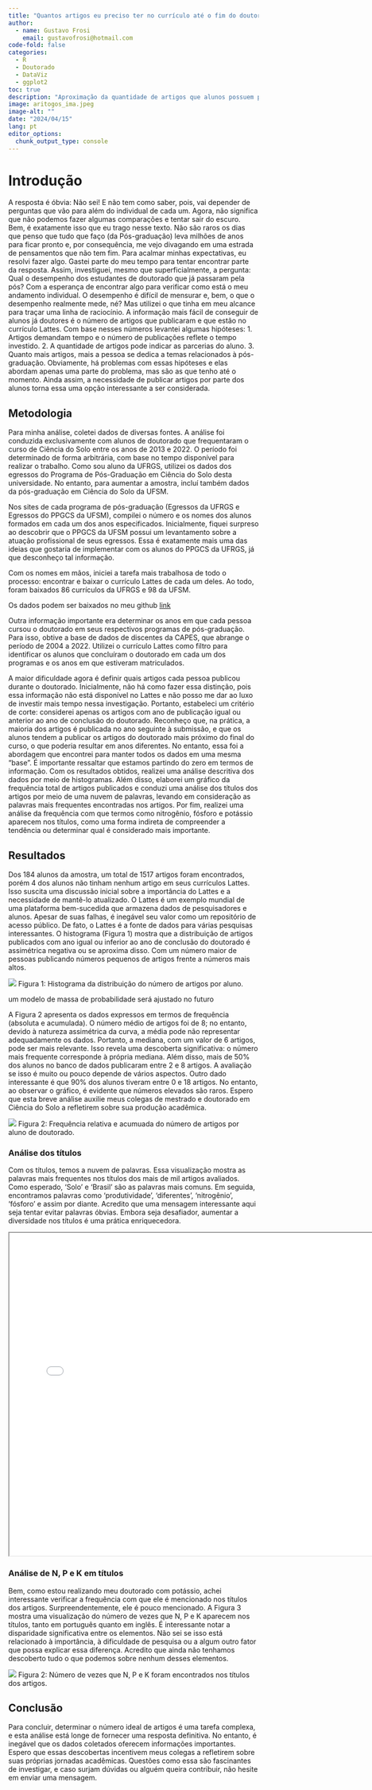 ```yaml
---
title: "Quantos artigos eu preciso ter no currículo até o fim do doutorado em Ciência do Solo?"
author: 
  - name: Gustavo Frosi
    email: gustavofrosi@hotmail.com
code-fold: false
categories: 
  - R
  - Doutorado
  - DataViz
  - ggplot2
toc: true
description: "Aproximação da quantidade de artigos que alunos possuem publicados ao final do Doutorado"
image: aritogos_ima.jpeg
image-alt: ""
date: "2024/04/15"
lang: pt
editor_options: 
  chunk_output_type: console
---
```


# Introdução

A resposta é óbvia: Não sei!
E não tem como saber, pois, vai depender de perguntas que vão para além do individual de cada um. Agora, não significa que não podemos fazer algumas comparações e tentar sair do escuro. Bem, é exatamente isso que eu trago nesse texto.
Não são raros os dias que penso que tudo que faço (da Pós-graduação) leva milhões de anos para ficar pronto e, por consequência, me vejo divagando em uma estrada de pensamentos que não tem fim. Para acalmar minhas expectativas, eu resolvi fazer algo. Gastei parte do meu tempo para tentar encontrar parte da resposta. Assim, investiguei, mesmo que superficialmente, a pergunta: Qual o desempenho dos estudantes de doutorado que já passaram pela pós? Com a esperança de encontrar algo para verificar como está o meu andamento individual.
O desempenho é difícil de mensurar e, bem, o que o desempenho realmente mede, né? Mas utilizei o que tinha em meu alcance para traçar uma linha de raciocínio.
A informação mais fácil de conseguir de alunos já doutores é o número de artigos que publicaram e que estão no currículo Lattes. Com base nesses números levantei algumas hipóteses:
1.	Artigos demandam tempo e o número de publicações reflete o tempo investido.
2.	A quantidade de artigos pode indicar as parcerias do aluno.
3.	Quanto mais artigos, mais a pessoa se dedica a temas relacionados à pós-graduação.
Obviamente, há problemas com essas hipóteses e elas abordam apenas uma parte do problema, mas são as que tenho até o momento. Ainda assim, a necessidade de publicar artigos por parte dos alunos torna essa uma opção interessante a ser considerada.

## Metodologia

Para minha análise, coletei dados de diversas fontes. A análise foi conduzida exclusivamente com alunos de doutorado que frequentaram o curso de Ciência do Solo entre os anos de 2013 e 2022. O período foi determinado de forma arbitrária, com base no tempo disponível para realizar o trabalho. Como sou aluno da UFRGS, utilizei os dados dos egressos do Programa de Pós-Graduação em Ciência do Solo desta universidade. No entanto, para aumentar a amostra, incluí também dados da pós-graduação em Ciência do Solo da UFSM.

Nos sites de cada programa de pós-graduação (Egressos da UFRGS e Egressos do PPGCS da UFSM), compilei o número e os nomes dos alunos formados em cada um dos anos especificados. Inicialmente, fiquei surpreso ao descobrir que o PPGCS da UFSM possui um levantamento sobre a atuação profissional de seus egressos. Essa é exatamente mais uma das ideias que gostaria de implementar com os alunos do PPGCS da UFRGS, já que desconheço tal informação.

Com os nomes em mãos, iniciei a tarefa mais trabalhosa de todo o processo: encontrar e baixar o currículo Lattes de cada um deles. Ao todo, foram baixados 86 currículos da UFRGS e 98 da UFSM.

::: {.callout-note}
Os dados podem ser baixados no meu github [link](https://github.com/FGu5tav0/artigos_doutorado_solos)
:::

Outra informação importante era determinar os anos em que cada pessoa cursou o doutorado em seus respectivos programas de pós-graduação. Para isso, obtive a base de dados de discentes da CAPES, que abrange o período de 2004 a 2022. Utilizei o currículo Lattes como filtro para identificar os alunos que concluíram o doutorado em cada um dos programas e os anos em que estiveram matriculados.

A maior dificuldade agora é definir quais artigos cada pessoa publicou durante o doutorado. Inicialmente, não há como fazer essa distinção, pois essa informação não está disponível no Lattes e não posso me dar ao luxo de investir mais tempo nessa investigação. Portanto, estabeleci um critério de corte: considerei apenas os artigos com ano de publicação igual ou anterior ao ano de conclusão do doutorado. Reconheço que, na prática, a maioria dos artigos é publicada no ano seguinte à submissão, e que os alunos tendem a publicar os artigos do doutorado mais próximo do final do curso, o que poderia resultar em anos diferentes. No entanto, essa foi a abordagem que encontrei para manter todos os dados em uma mesma "base". É importante ressaltar que estamos partindo do zero em termos de informação.
Com os resultados obtidos, realizei uma análise descritiva dos dados por meio de histogramas. Além disso, elaborei um gráfico da frequência total de artigos publicados e conduzi uma análise dos títulos dos artigos por meio de uma nuvem de palavras, levando em consideração as palavras mais frequentes encontradas nos artigos. Por fim, realizei uma análise da frequência com que termos como nitrogênio, fósforo e potássio aparecem nos títulos, como uma forma indireta de compreender a tendência ou determinar qual é considerado mais importante.

## Resultados

Dos 184 alunos da amostra, um total de 1517 artigos foram encontrados, porém 4 dos alunos não tinham nenhum artigo em seus currículos Lattes. Isso suscita uma discussão inicial sobre a importância do Lattes e a necessidade de mantê-lo atualizado. O Lattes é um exemplo mundial de uma plataforma bem-sucedida que armazena dados de pesquisadores e alunos. Apesar de suas falhas, é inegável seu valor como um repositório de acesso público. De fato, o Lattes é a fonte de dados para várias pesquisas interessantes.
O histograma (Figura 1) mostra que a distribuição de artigos publicados com ano igual ou inferior ao ano de conclusão do doutorado é assimétrica negativa ou se aproxima disso. Com um número maior de pessoas publicando números pequenos de artigos frente a números mais altos.

![](ima/hist.jpeg)
Figura 1: Histograma da distribuição do número de artigos por aluno.

::: {.callout-warning}
um modelo de massa de probabilidade será ajustado no futuro
:::

A Figura 2 apresenta os dados expressos em termos de frequência (absoluta e acumulada). O número médio de artigos foi de 8; no entanto, devido à natureza assimétrica da curva, a média pode não representar adequadamente os dados. Portanto, a mediana, com um valor de 6 artigos, pode ser mais relevante. Isso revela uma descoberta significativa: o número mais frequente corresponde à própria mediana. Além disso, mais de 50% dos alunos no banco de dados publicaram entre 2 e 8 artigos. A avaliação se isso é muito ou pouco depende de vários aspectos. Outro dado interessante é que 90% dos alunos tiveram entre 0 e 18 artigos. No entanto, ao observar o gráfico, é evidente que números elevados são raros. Espero que esta breve análise auxilie meus colegas de mestrado e doutorado em Ciência do Solo a refletirem sobre sua produção acadêmica.

![](ima/freq.jpeg)
Figura 2: Frequência relativa e acumuada do número de artigos por aluno de doutorado.

### Análise dos títulos

Com os títulos, temos a nuvem de palavras. Essa visualização mostra as palavras mais frequentes nos títulos dos mais de mil artigos avaliados. Como esperado, 'Solo' e 'Brasil' são as palavras mais comuns. Em seguida, encontramos palavras como 'produtividade', 'diferentes', 'nitrogênio', 'fósforo' e assim por diante.
Acredito que uma mensagem interessante aqui seja tentar evitar palavras óbvias. Embora seja desafiador, aumentar a diversidade nos títulos é uma prática enriquecedora.

<center>
<iframe src="ima/total.html" width="750" height="650"></iframe>
</center>


### Análise de N, P e K em títulos

Bem, como estou realizando meu doutorado com potássio, achei interessante verificar a frequência com que ele é mencionado nos títulos dos artigos. Surpreendentemente, ele é pouco mencionado. A Figura 3 mostra uma visualização do número de vezes que N, P e K aparecem nos títulos, tanto em português quanto em inglês. É interessante notar a disparidade significativa entre os elementos. Não sei se isso está relacionado à importância, à dificuldade de pesquisa ou a algum outro fator que possa explicar essa diferença. Acredito que ainda não tenhamos descoberto tudo o que podemos sobre nenhum desses elementos.

![](ima/npk.jpeg)
Figura 2: Número de vezes que N, P e K foram encontrados nos títulos dos artigos.

## Conclusão

Para concluir, determinar o número ideal de artigos é uma tarefa complexa, e esta análise está longe de fornecer uma resposta definitiva. No entanto, é inegável que os dados coletados oferecem informações importantes. Espero que essas descobertas incentivem meus colegas a refletirem sobre suas próprias jornadas acadêmicas. Questões como essa são fascinantes de investigar, e caso surjam dúvidas ou alguém queira contribuir, não hesite em enviar uma mensagem.
